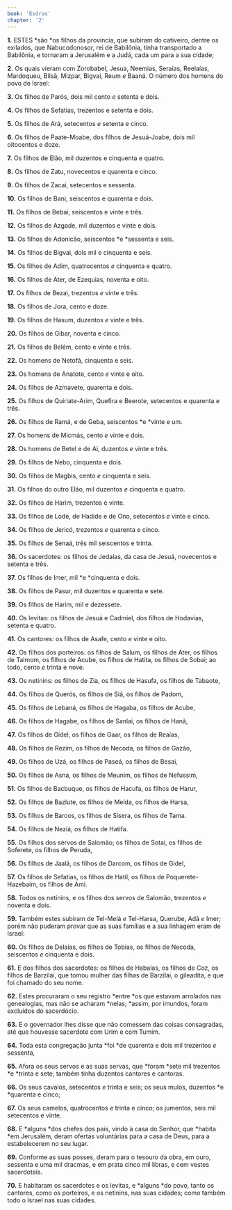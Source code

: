 ```yaml
---
book: 'Esdras'
chapter: '2'
---
```


**1.** ESTES *são *os filhos da província, que subiram do cativeiro, dentre os exilados, que Nabucodonosor, rei de Babilônia, tinha transportado a Babilônia, e tornaram a Jerusalém e a Judá, cada um para a sua cidade;

**2.** Os quais vieram com Zorobabel, Jesua, Neemias, Seraías, Reelaías, Mardoqueu, Bilsã, Mizpar, Bigvai, Reum *e* Baaná. O número dos homens do povo de Israel:

**3.** Os filhos de Parós, dois mil cento *e* setenta e dois.

**4.** Os filhos de Sefatias, trezentos e setenta e dois.

**5.** Os filhos de Ará, setecentos *e* setenta e cinco.

**6.** Os filhos de Paate-Moabe, dos filhos de Jesuá-Joabe, dois mil oitocentos e doze.

**7.** Os filhos de Elão, mil duzentos e cinquenta e quatro.

**8.** Os filhos de Zatu, novecentos e quarenta e cinco.

**9.** Os filhos de Zacai, setecentos e sessenta.

**10.** Os filhos de Bani, seiscentos e quarenta e dois.

**11.** Os filhos de Bebai, seiscentos e vinte e três.

**12.** Os filhos de Azgade, mil duzentos e vinte e dois.

**13.** Os filhos de Adonicão, seiscentos *e *sessenta e seis.

**14.** Os filhos de Bigvai, dois mil e cinquenta e seis.

**15.** Os filhos de Adim, quatrocentos *e* cinquenta e quatro.

**16.** Os filhos de Ater, de Ezequias, noventa e oito.

**17.** Os filhos de Bezai, trezentos *e* vinte e três.

**18.** Os filhos de Jora, cento e doze.

**19.** Os filhos de Hasum, duzentos *e* vinte e três.

**20.** Os filhos de Gibar, noventa e cinco.

**21.** Os filhos de Belém, cento e vinte e três.

**22.** Os homens de Netofá, cinquenta e seis.

**23.** Os homens de Anatote, cento *e* vinte e oito.

**24.** Os filhos de Azmavete, quarenta e dois.

**25.** Os filhos de Quiriate-Arim, Quefira e Beerote, setecentos e quarenta e três.

**26.** Os filhos de Ramá, e de Geba, seiscentos *e *vinte e um.

**27.** Os homens de Micmás, cento *e* vinte e dois.

**28.** Os homens de Betel e de Ai, duzentos *e* vinte e três.

**29.** Os filhos de Nebo, cinquenta e dois.

**30.** Os filhos de Magbis, cento *e* cinquenta e seis.

**31.** Os filhos do outro Elão, mil duzentos *e* cinquenta e quatro.

**32.** Os filhos de Harim, trezentos e vinte.

**33.** Os filhos de Lode, de Hadide e de Ono, setecentos *e* vinte e cinco.

**34.** Os filhos de Jericó, trezentos *e* quarenta e cinco.

**35.** Os filhos de Senaá, três mil seiscentos e trinta.

**36.** Os sacerdotes: os filhos de Jedaías, da casa de Jesuá, novecentos e setenta e três.

**37.** Os filhos de Imer, mil *e *cinquenta e dois.

**38.** Os filhos de Pasur, mil duzentos e quarenta e sete.

**39.** Os filhos de Harim, mil e dezessete.

**40.** Os levitas: os filhos de Jesuá e Cadmiel, dos filhos de Hodavias, setenta e quatro.

**41.** Os cantores: os filhos de Asafe, cento *e* vinte e oito.

**42.** Os filhos dos porteiros: os filhos de Salum, os filhos de Ater, os filhos de Talmom, os filhos de Acube, os filhos de Hatita, os filhos de Sobai; ao todo, cento *e* trinta e nove.

**43.** Os netinins: os filhos de Zia, os filhos de Hasufa, os filhos de Tabaote,

**44.** Os filhos de Querós, os filhos de Siá, os filhos de Padom,

**45.** Os filhos de Lebaná, os filhos de Hagaba, os filhos de Acube,

**46.** Os filhos de Hagabe, os filhos de Sanlai, os filhos de Hanã,

**47.** Os filhos de Gidel, os filhos de Gaar, os filhos de Reaías,

**48.** Os filhos de Rezim, os filhos de Necoda, os filhos de Gazão,

**49.** Os filhos de Uzá, os filhos de Paseá, os filhos de Besai,

**50.** Os filhos de Asna, os filhos de Meunim, os filhos de Nefussim,

**51.** Os filhos de Bacbuque, os filhos de Hacufa, os filhos de Harur,

**52.** Os filhos de Bazlute, os filhos de Meída, os filhos de Harsa,

**53.** Os filhos de Barcos, os filhos de Sísera, os filhos de Tama.

**54.** Os filhos de Neziá, os filhos de Hatifa.

**55.** Os filhos dos servos de Salomão; os filhos de Sotai, os filhos de Soferete, os filhos de Peruda,

**56.** Os filhos de Jaalá, os filhos de Darcom, os filhos de Gidel,

**57.** Os filhos de Sefatias, os filhos de Hatil, os filhos de Poquerete-Hazebaim, os filhos de Ami.

**58.** Todos os netinins, e os filhos dos servos de Salomão, trezentos *e* noventa e dois.

**59.** Também estes subiram de Tel-Melá *e* Tel-Harsa, Querube, Adã *e* Imer; porém não puderam provar que as suas famílias e a sua linhagem eram de Israel:

**60.** Os filhos de Delaías, os filhos de Tobias, os filhos de Necoda, seiscentos *e* cinquenta e dois.

**61.** E dos filhos dos sacerdotes: os filhos de Habaías, os filhos de Coz, os filhos de Barzilai, que tomou mulher das filhas de Barzilai, o gileadita, e que foi chamado do seu nome.

**62.** Estes procuraram o seu registro *entre *os que estavam arrolados nas genealogias, mas não se acharam *nelas; *assim, por imundos, foram excluídos do sacerdócio.

**63.** E o governador lhes disse que não comessem das coisas consagradas, até que houvesse sacerdote com Urim e com Tumim.

**64.** Toda esta congregação junta *foi *de quarenta e dois mil trezentos *e* sessenta,

**65.** Afora os seus servos e as suas servas, que *foram *sete mil trezentos *e *trinta e sete; também tinha duzentos cantores e cantoras.

**66.** Os seus cavalos, setecentos *e* trinta e seis; os seus mulos, duzentos *e *quarenta e cinco;

**67.** Os seus camelos, quatrocentos *e* trinta e cinco; os jumentos, seis mil setecentos e vinte.

**68.** E *alguns *dos chefes dos pais, vindo à casa do Senhor, que *habita *em Jerusalém, deram ofertas voluntárias para a casa de Deus, para a estabelecerem no seu lugar.

**69.** Conforme as suas posses, deram para o tesouro da obra, em ouro, sessenta e uma mil dracmas, e em prata cinco mil libras, e cem vestes sacerdotais.

**70.** E habitaram os sacerdotes e os levitas, e *alguns *do povo, tanto os cantores, como os porteiros, e os netinins, nas suas cidades; como também todo o Israel nas suas cidades.